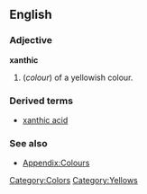==English==

===Adjective===
'''xanthic'''
#(''colour'') of a yellowish colour.

===Derived terms===
*[[xanthic acid]]

===See also===
*[[Wiktionary_Appendix:Colours|Appendix:Colours]]

[[Category:Colors]]
[[Category:Yellows]]